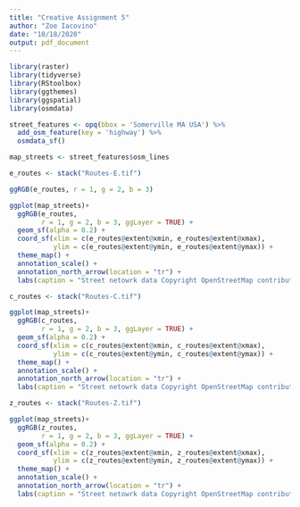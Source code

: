 ```yaml
---
title: "Creative Assignment 5"
author: "Zoe Iacovino"
date: "10/18/2020"
output: pdf_document
---
```


```r
library(raster)
library(tidyverse)
library(RStoolbox)
library(ggthemes)
library(ggspatial)
library(osmdata)
```
```r
street_features <- opq(bbox = 'Somerville MA USA') %>%
  add_osm_feature(key = 'highway') %>%
  osmdata_sf()

map_streets <- street_features$osm_lines 
```




```r

e_routes <- stack("Routes-E.tif")

ggRGB(e_routes, r = 1, g = 2, b = 3)

ggplot(map_streets)+
  ggRGB(e_routes, 
        r = 1, g = 2, b = 3, ggLayer = TRUE) +
  geom_sf(alpha = 0.2) +
  coord_sf(xlim = c(e_routes@extent@xmin, e_routes@extent@xmax),
           ylim = c(e_routes@extent@ymin, e_routes@extent@ymax)) +
  theme_map() +
  annotation_scale() +
  annotation_north_arrow(location = "tr") +
  labs(caption = "Street netowrk data Copyright OpenStreetMap contributors")

```



```r

c_routes <- stack("Routes-C.tif")

ggplot(map_streets)+
  ggRGB(c_routes, 
        r = 1, g = 2, b = 3, ggLayer = TRUE) +
  geom_sf(alpha = 0.2) +
  coord_sf(xlim = c(c_routes@extent@xmin, c_routes@extent@xmax),
           ylim = c(c_routes@extent@ymin, c_routes@extent@ymax)) +
  theme_map() +
  annotation_scale() +
  annotation_north_arrow(location = "tr") +
  labs(caption = "Street netowrk data Copyright OpenStreetMap contributors")

```


```r

z_routes <- stack("Routes-Z.tif")

ggplot(map_streets)+
  ggRGB(z_routes, 
        r = 1, g = 2, b = 3, ggLayer = TRUE) +
  geom_sf(alpha = 0.2) +
  coord_sf(xlim = c(z_routes@extent@xmin, z_routes@extent@xmax),
           ylim = c(z_routes@extent@ymin, z_routes@extent@ymax)) +
  theme_map() +
  annotation_scale() +
  annotation_north_arrow(location = "tr") +
  labs(caption = "Street netowrk data Copyright OpenStreetMap contributors")


```

